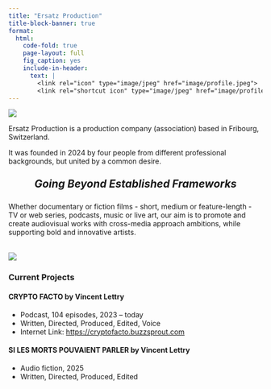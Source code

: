 ```yaml
---
title: "Ersatz Production"
title-block-banner: true
format: 
  html:
    code-fold: true
    page-layout: full
    fig_caption: yes
    include-in-header:
      text: |
        <link rel="icon" type="image/jpeg" href="image/profile.jpeg">
        <link rel="shortcut icon" type="image/jpeg" href="image/profile.jpeg">
---
```


::: {.hero-section style="margin-bottom: 2rem"}
![](image/index-image.jpeg)

::: {.hero-content style="text-align: left"}
Ersatz Production is a production company (association) based in Fribourg, Switzerland.

It was founded in 2024 by four people from different professional backgrounds, but united by a common desire.

<div style="text-align: center; font-size: 1.5em; font-style: italic; margin: 1.5rem 0;">
**Going Beyond Established Frameworks**
</div>

Whether documentary or fiction films - short, medium or feature-length - TV or web series, podcasts, music or live art, our aim is to promote and create audiovisual works with cross-media approach ambitions, while supporting bold and innovative artists.

:::
:::

::: {.hero-section}
![](image/projects-line.jpeg)

::: {.hero-content style="text-align: left"}
### Current Projects
#### **CRYPTO FACTO by Vincent Lettry**

::: {.project-details}
- Podcast, 104 episodes, 2023 – today
- Written, Directed, Produced, Edited, Voice
- Internet Link: <https://cryptofacto.buzzsprout.com>
:::

#### **SI LES MORTS POUVAIENT PARLER by Vincent Lettry**

::: {.project-details}
- Audio fiction, 2025
- Written, Directed, Produced, Edited
:::

:::
:::

<!-- verification -->

<a rel="me" style="display:none" href="https://github.com/ersatz-production">Hidden link used to verify my account on GitHub</a>
